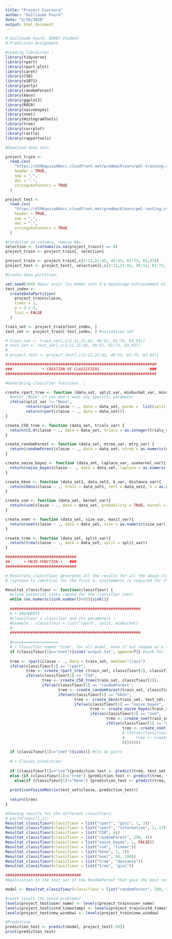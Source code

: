```yaml
---
title: "Project Coursera"
author: "Guillaume Fouré"
date: "5/26/2020"
output: html_document
---
```


```r
# Guillaume Fouré, EDHEC Student
# Prediction Assignment 

#Loading librairies :
library(tidyverse)
library(rpart)
library(rpart.plot)
library(caret)
library(C50)
library(e1071)
library(party)
library(randomForest)
library(kknn)
library(ggplot2)
library(ROCR)
library(naivebayes)
library(nnet)
library(HistogramTools)
library(tree)
library(corrplot)
library(rattle)
library(rapportools)

#Download data sets:

project_train <-
  read.csv(
    "https://d396qusza40orc.cloudfront.net/predmachlearn/pml-training.csv",
    header = TRUE,
    sep = ",",
    dec = ".",
    stringsAsFactors = TRUE
  )

project_test <-
  read.csv(
    "https://d396qusza40orc.cloudfront.net/predmachlearn/pml-testing.csv",
    header = TRUE,
    sep = ",",
    dec = ".",
    stringsAsFactors = TRUE
  )

#Condition on columns, remove NAs:
selection <- (colSums(is.na(project_train)) == 0)
project_train <- project_train[, selection]

project_train <- project_train[,c(2:11,21:42, 49:51, 61:73, 83,93)]
project_test <- project_test[, selection][,c(2:11,21:42, 49:51, 61:73, 83,93)]

#Create data partition:

set.seed(264) #pour avoir les mêmes sets d'e moyennage'entrainement et de test pour chaque classifieur
test_index <-
  createDataPartition(
    project_train$classe,
    times = 1,
    p = 3 / 4,
    list = FALSE
  )

train_set <- project_train[test_index, ]
test_set <- project_train[-test_index, ] #validation set

# train_set <- train_set[,c(2:11,21:42, 49:51, 61:73, 83,93)]
# test_set <- test_set[,c(2:11,21:42, 49:51, 61:73, 83,93)]
# 
# project_test <- project_test[,c(2:11,21:42, 49:51, 61:73, 83,92)]

##################################################################
###             • CREATION OF CLASSIFIERS                      ###
##################################################################

#Generating classifier functions  :

create_rpart_tree <- function (data_set, split_var, minbucket_var, minsplit_var) {
  #enter "None" if you don't want any specific parameter
  ifelse(split_var != "None",
         return(rpart(classe ~ ., data = data_set, parms =  list(split = as.character(split_var)), minbucket = as.numeric(minbucket_var), minsplit = as.numeric(minsplit_var))),
         return(rpart(classe ~ ., data = data_set)))
}

create_C50_tree <- function (data_set, trials_var) {
  return(C5.0(classe ~ ., data = data_set, trials = as.integer(trials_var)))
}

create_randomForest <- function (data_set, ntree_var, mtry_var) {
  return(randomForest(classe ~ ., data = data_set, ntree = as.numeric(ntree_var), mtry = as.numeric(mtry_var)))
}

create_naive_bayes <- function (data_set, laplace_var, usekernel_var){
  return(naive_bayes(classe ~ ., data = data_set, laplace = as.numeric(laplace_var), usekernel = as.logical(usekernel_var)))
}

create_kknn <- function (data_set1, data_set2, k_var, distance_var){
  return(kknn(classe ~ ., train = data_set1, test = data_set2, k = as.numeric(k_var), distance = as.numeric(distance_var)))
}

create_svm <- function (data_set, kernel_var){
  return(svm(classe ~ ., data = data_set, probability = TRUE, kernel = kernel_var))
}

create_nnet <- function (data_set, size_var, maxit_var){
  return(nnet(classe ~ ., data = data_set, size = as.numeric(size_var), maxit = as.numeric(maxit_var)))
}

create_tree <- function (data_set, split_var){
  return(tree(classe ~ ., data = data_set, split = split_var))
}

###############################
##      • MAIN FONCTION •   ###
###############################

# Resultats_classifieur generates all the results for all the above classifiers, and returns the model
# (syntaxe is identical for the first 4, ajustements is required for the others) :

Resultat_classifieur <- function(classifieur) {
  #close potential sinks (opend for the classifier nnet)
  while (as.numeric(sink.number()>0)){sink()} 
  
  #########################################################
  # • ARGUMENTS : 
  #classifieur = classifier and its parameters :
  #Example : classifieur = list("rpart", split, minbucket)
  #
  #########################################################
  
  #====================
  # • Classifier named "tree", for all model, even if not shaped as a tree (ease of notation)
  if (classifieur[1]=="nnet"){sink('output.txt', append=T)} #sink for intermediary messages (not to plot)
  
  tree <- rpart(classe ~ ., data = train_set, method="class")
  ifelse(classifieur[1] == "rpart",
         tree <- create_rpart_tree (train_set, classifieur[2], classifieur[3], classifieur[4]),
         ifelse(classifieur[1] == "C50",
                tree <- create_C50_tree(train_set, classifieur[2]),
                ifelse(classifieur[1] == "randomForest",
                       tree <- create_randomForest(train_set, classifieur[2], classifieur[3]),
                       ifelse(classifieur[1] == "kknn",
                              tree <- create_kknn(train_set, test_set, classifieur[2], classifieur[3]),
                              ifelse(classifieur[1] == "naive_bayes",
                                     tree <- create_naive_bayes(train_set, classifieur[2], classifieur[3]), 
                                     ifelse(classifieur[1] == "svm",
                                            tree <- create_svm(train_set, classifieur[2]),
                                            ifelse(classifieur[1] == "nnet",
                                                   tree <- create_nnet(train_set, classifieur[2], classifieur[3]),
                                                   # ifelse(classifieur[1] == "tree",
                                                   #     tree <- create_tree(train_set, classifieur[2]),
                                                   0)))))))
  
  if (classifieur[1]=="nnet"){sink()} #fin du puits
  
  # • Classes prediction:
  
  if (classifieur[1]=="svm"){prediction_test <- predict(tree, test_set, type = "response")}
  else {if (classifieur[1]=="tree") {prediction_test <- predict(tree, test_set, type = "vector")}
    else{if (classifieur[1]!="kknn") {prediction_test <- predict(tree, test_set, type = "class")}}}
  
  print(confusionMatrix(test_set$classe, prediction_test))
  
  return(tree)
}

#Showing results for the different classifiers:
# par(mfrow=c(1,1))
Resultat_classifieur(classifieur = list("rpart", "gini", 1, 3))
Resultat_classifieur(classifieur = list("rpart", "information", 1, 17))
Resultat_classifieur(classifieur = list("C50", 8))
Resultat_classifieur(classifieur = list("randomForest", 250, 4))
Resultat_classifieur(classifieur = list("naive_bayes", 1, FALSE))
Resultat_classifieur(classifieur = list("svm", "linear"))
Resultat_classifieur(classifieur = list("kknn", 7, 1))
Resultat_classifieur(classifieur = list("nnet", 50, 100))
Resultat_classifieur(classifieur = list("tree", "deviance"))
Resultat_classifieur(classifieur = list("tree", "gini"))

#################################
#Application to the test set of the RandomForest that gave the best results:

model <- Resultat_classifieur(classifieur = list("randomForest", 250, 4))

#reset levels (to avoid problems)
levels(project_test$user_name) <- levels(project_train$user_name)
levels(project_test$cvtd_timestamp) <- levels(project_train$cvtd_timestamp)
levels(project_test$new_window) <- levels(project_train$new_window)

#Prediction
prediction_test <- predict(model, project_test[-50])
print(prediction_test)


```
